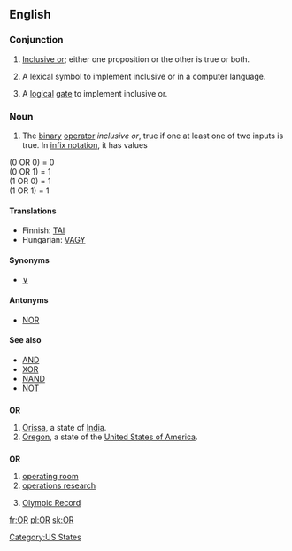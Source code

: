 {{see|or|ór}}
{{wikipedia}}
==English==

===Conjunction===
{{en-conj}}

# {{logic}} [[inclusive or|Inclusive or]]; either one proposition or the other is true or both.
# {{computer science}} A lexical symbol to implement inclusive or in a computer language.
# {{electrical engineering}} A [[logical]] [[gate]] to implement inclusive or.

===Noun===
{{en-noun|-}}

# {{logic}} The [[binary]] [[operator]] ''inclusive or'', true if one at least one of two inputs is true. In [[infix notation]], it has values

(0 OR 0) = 0<br>
(0 OR 1) = 1<br>
(1 OR 0) = 1<br>
(1 OR 1) = 1<br>

====Translations====
{{trans-top|logic: (noun sense)}}
*Finnish: [[TAI]]
*Hungarian: [[VAGY]]
{{trans-mid}}
{{trans-bottom}}

====Synonyms====
* [[∨]]

====Antonyms====
*[[NOR#Noun|NOR]]

====See also====
*[[AND#Noun|AND]]
*[[XOR#Noun|XOR]]
*[[NAND#Noun|NAND]]
*[[NOT#Noun|NOT]]

==={{abbreviation}}===
'''OR'''

# [[Orissa]], a state of [[India]].
# [[Oregon]], a state of the [[United States of America]].

==={{initialism}}===
'''OR'''

# [[operating room]]
# [[operations research]]
# {{sports}} [[Olympic Record]]

[[Category:US States]]

[[fr:OR]]
[[pl:OR]]
[[sk:OR]]